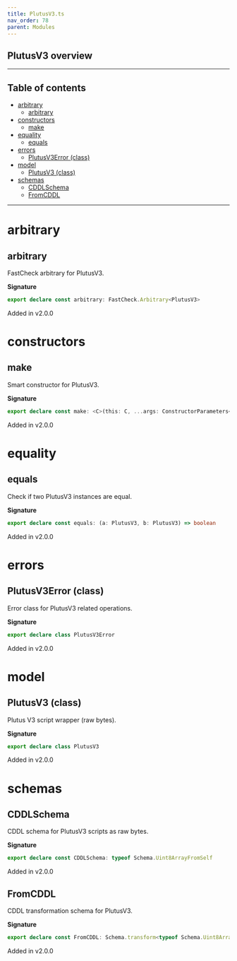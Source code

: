 ```yaml
---
title: PlutusV3.ts
nav_order: 78
parent: Modules
---
```


## PlutusV3 overview

---

<h2 className="text-delta">Table of contents</h2>

- [arbitrary](#arbitrary)
  - [arbitrary](#arbitrary-1)
- [constructors](#constructors)
  - [make](#make)
- [equality](#equality)
  - [equals](#equals)
- [errors](#errors)
  - [PlutusV3Error (class)](#plutusv3error-class)
- [model](#model)
  - [PlutusV3 (class)](#plutusv3-class)
- [schemas](#schemas)
  - [CDDLSchema](#cddlschema)
  - [FromCDDL](#fromcddl)

---

# arbitrary

## arbitrary

FastCheck arbitrary for PlutusV3.

**Signature**

```ts
export declare const arbitrary: FastCheck.Arbitrary<PlutusV3>
```

Added in v2.0.0

# constructors

## make

Smart constructor for PlutusV3.

**Signature**

```ts
export declare const make: <C>(this: C, ...args: ConstructorParameters<C>) => InstanceType<C>
```

Added in v2.0.0

# equality

## equals

Check if two PlutusV3 instances are equal.

**Signature**

```ts
export declare const equals: (a: PlutusV3, b: PlutusV3) => boolean
```

Added in v2.0.0

# errors

## PlutusV3Error (class)

Error class for PlutusV3 related operations.

**Signature**

```ts
export declare class PlutusV3Error
```

Added in v2.0.0

# model

## PlutusV3 (class)

Plutus V3 script wrapper (raw bytes).

**Signature**

```ts
export declare class PlutusV3
```

Added in v2.0.0

# schemas

## CDDLSchema

CDDL schema for PlutusV3 scripts as raw bytes.

**Signature**

```ts
export declare const CDDLSchema: typeof Schema.Uint8ArrayFromSelf
```

Added in v2.0.0

## FromCDDL

CDDL transformation schema for PlutusV3.

**Signature**

```ts
export declare const FromCDDL: Schema.transform<typeof Schema.Uint8ArrayFromSelf, typeof PlutusV3>
```

Added in v2.0.0
